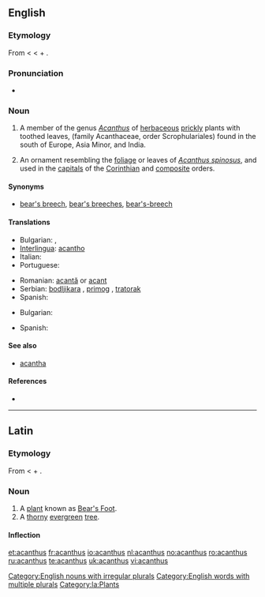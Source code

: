 {{also|Acanthus}}
==English==

===Etymology===
From {{etyl|la}} {{term|acanthus|lang=la}} < {{etyl|grc}} {{term|ἄκανθος|tr=akanthos|sc=polytonic|lang=grc}} < {{term|ἀκή|tr=akē||thorn|sc=polytonic|lang=grc}} + {{term|ἄνθος|tr=anthos||flower|sc=polytonic|lang=grc}}.

===Pronunciation===
* {{IPA|/əˈkænθəs/}}

===Noun===
{{en-noun|pl=acanthuses|pl2=acanthi}}

# A member of the genus ''[[Acanthus]]'' of [[herbaceous]] [[prickly]] plants with toothed leaves, (family Acanthaceae, order Scrophulariales) found in the south of Europe, Asia Minor, and India.
# {{architecture}} An ornament resembling the [[foliage]] or leaves of ''[[Acanthus spinosus]]'', and used in the [[capital]]s of the [[Corinthian]] and [[composite]] orders.

====Synonyms====
* {{sense|a member of ''Acanthus''}} [[bear's breech]], [[bear's breeches]],  [[bear's-breech]] {{qualifier|rare}}

====Translations====
{{trans-top|plant}}
* Bulgarian: {{t|bg|акантус|sc=Cyrl}},  {{t|bg|синя шапка|sc=Cyrl}}
* [[Interlingua]]: [[acantho]]
* Italian: {{t-|it|acanto}}
* Portuguese: {{t+|pt|acanto|m}}
{{trans-mid}}
* Romanian: [[acantă]] {{f}} or [[acant]]
* Serbian: [[bodljikara]] {{f}}, [[primog]] {{m}}, [[tratorak]] {{m}}
* Spanish: {{t-|es|acanto|m}}
{{trans-bottom}}
{{trans-top|ornament}}
* Bulgarian: {{t|bg|акант|sc=Cyrl}}
{{trans-mid}}
* Spanish: {{t-|es|acanto|m}}
{{trans-bottom}}

====See also====
* [[acantha]]

====References====
* {{R:Webster 1913}}

[[Category:English nouns with irregular plurals]]
[[Category:English words with multiple plurals]]

----

==Latin==

===Etymology===
From {{etyl|grc}} {{term|ἄκανθος|tr=akanthos|sc=polytonic|lang=grc}} < {{term|ἀκή|tr=akē||thorn|sc=polytonic|lang=grc}} + {{term|ἄνθος|tr=anthos||flower|sc=polytonic|lang=grc}}.

===Noun===
{{la-noun|acanthus|acanthi|acanthī|m|second}}

# A [[plant]] known as [[w:en:Bear's Foot|Bear's Foot]].
# A [[thorny]] [[evergreen]] [[tree]].

====Inflection====
{{la-decl-2nd|acanth}}

[[Category:la:Plants]]

[[et:acanthus]]
[[fr:acanthus]]
[[io:acanthus]]
[[nl:acanthus]]
[[no:acanthus]]
[[ro:acanthus]]
[[ru:acanthus]]
[[te:acanthus]]
[[uk:acanthus]]
[[vi:acanthus]]